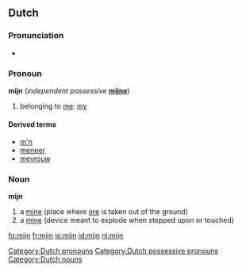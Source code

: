 ==Dutch==

===Pronunciation===
*{{audio|Nl-mijn.ogg|audio}}

===Pronoun===
'''mijn'''  {{context|dependent possessive}} (''independent possessive'' '''[[mijne]]''')

# belonging to [[me]]: [[my]]

====Derived terms====
* [[m'n]]
* [[meneer]]
* [[mevrouw]]

[[Category:Dutch pronouns]]
[[Category:Dutch possessive pronouns]]

===Noun===
'''mijn''' {{f}}

# a [[mine]] (place where [[ore]] is taken out of the ground)
# a [[mine]] (device meant to explode when stepped upon or touched)

[[Category:Dutch nouns]]

[[fo:mijn]]
[[fr:mijn]]
[[io:mijn]]
[[id:mijn]]
[[nl:mijn]]
